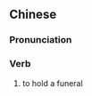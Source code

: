 {{also|举哀}}
==Chinese==
{{zh-forms|s=举哀}}

===Pronunciation===
{{zh-pron
|m=jǔ'āi
|h=pfs=kí-ôi
|cat=v
}}

===Verb===
{{zh-verb}}

# {{lb|zh|archaic}} to hold a funeral